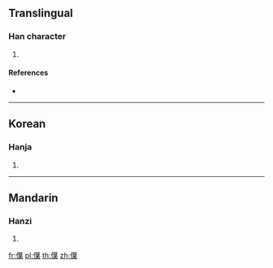 ==Translingual==

===Han character===
{{Han char|rn=9|rad=人|as=12|sn=14|four=|canj=OTPD|ids=⿰亻葉}}

# {{defn|Han|sort=人12}}

====References====
* {{Han ref|kx=0118.080|dkj=01160|dj=0250.190|hdz=10217.080|uh=50F7|ud=20727}}

----

==Korean==

===Hanja===
{{ko-hanja|hangeul=엽|rv=yeop|mr=yŏp|y=yep}}

# {{defn|lang=ko|sort=人12}}

----

==Mandarin==

===Hanzi===
{{cmn-hanzi|pin=[[yè]] ([[ye4]])|wg=yeh<sup>4</sup>}}

# {{defn|lang=cmn|sort=人12}}

[[fr:僷]]
[[pl:僷]]
[[th:僷]]
[[zh:僷]]